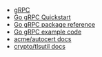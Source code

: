 - [gRPC](https://grpc.io)
- [Go gRPC Quickstart](https://grpc.io/docs/languages/go/quickstart/)
- [Go gRPC package reference](https://pkg.go.dev/google.golang.org/grpc)
- [Go gRPC example code](https://github.com/smallstep/go-grpc-example)
- [acme/autocert docs](https://pkg.go.dev/golang.org/x/crypto/acme/autocert)
- [crypto/tlsutil docs](https://pkg.go.dev/go.step.sm/crypto/tlsutil)